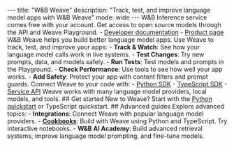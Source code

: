 --- title: "W&B Weave" description: "Track, test, and improve language model apps with W&B Weave" mode: wide --- <Info> W&B Inference service comes free with your account. Get access to open source models through the API and Weave Playground. - [Developer documentation](./guides/integrations/inference) - [Product page](https://wandb.ai/site/inference) </Info> W&B Weave helps you build better language model apps. Use Weave to track, test, and improve your apps: - **Track & Watch**: See how your language model calls work in live systems. - **Test Changes**: Try new prompts, data, and models safely. - **Run Tests**: Test models and prompts in the Playground. - **Check Performance**: Use tools to see how well your app works. - **Add Safety**: Protect your app with content filters and prompt guards. Connect Weave to your code with: - [Python SDK](./reference/python-sdk/weave/index) - [TypeScript SDK](./reference/typescript-sdk/weave/index.mdx) - [Service API](./reference/service-api/index) Weave works with many language model providers, local models, and tools. ## Get started New to Weave? Start with the [Python quickstart](./quickstart) or TypeScript quickstart. ## Advanced guides Explore advanced topics: - **Integrations**: Connect Weave with popular language model providers. - **[Cookbooks](/cookbooks/Intro_to_Weave_Hello_Trace)**: Build with Weave using Python and TypeScript. Try interactive notebooks. - **W&B AI Academy**: Build advanced retrieval systems, improve language model prompting, and fine-tune models.